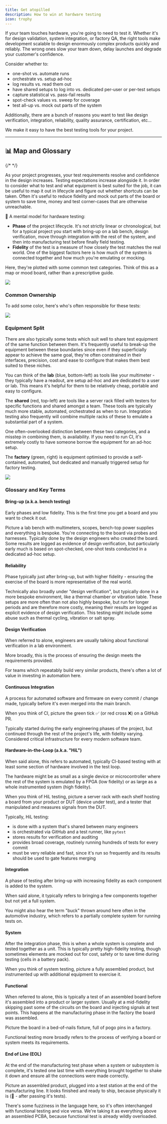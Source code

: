 ```yaml
---
title: Get atopilled
description: How to win at hardware testing
icon: trophy
---
```


If your team touches hardware, you're going to need to test it. Whether it's for design validation, system integration, or factory QA, the right tools make development scalable to design enormously complex products quickly and reliably. The wrong ones slow your team down, delay launches and degrade your customer's confidence.

Consider whether to:

- one-shot vs. automate runs
- orchestrate vs. setup ad-hoc
- log results vs. read them out
- have shared setups to log into vs. dedicated per-user or per-test setups
- capture statistical vs. pass-fail results
- spot-check values vs. sweep for coverage
- test all-up vs. mock out parts of the system

Additionally, there are a bunch of reasons you want to test like design verification, integration, reliability, quality assurance, certification, etc...

We make it easy to have the best testing tools for your project.

---

## 📊 Map and Glossary

{/* <!-- From https://www.figma.com/design/Qn1D3rrxEvVmCYNGyyVf3Z/Test-Phases?node-id=0-1&p=f&t=VL8JLH9yD1DsdA9i-0 --> */}

As your project progresses, your test requirements resolve and confidence in the design increases. Testing expectations increase alongside it. In order to consider what to test and what equipment is best suited for the job, it can be useful to map it out in lifecycle and figure out whether shortcuts can be taken. Often it's useful to reduce fidelity and mock out parts of the board or system to save time, money and test corner-cases that are otherwise unreachable.

🧠 A mental model for hardware testing:

- **Phase** of the project lifecycle. It's not strictly linear or chronological, but for a typical project you start with bring-up on a lab bench, design verification, move through integration with the rest of the system, and then into manufacturing test before finally field testing.
- **Fidelity** of the test is a measure of how closely the test matches the real world. One of the biggest factors here is how much of the system is connected together and how much you're emulating or mocking.

Here, they're plotted with some common test categories. Think of this as a map or mood board, rather than a prescriptive guide.

![](./images/phase-fidelity-chart.svg)

### Common Ownership

To add some color, here's who's often responsible for these tests:

![](./images/phase-fidelity-ownership.svg)

### Equipment Split

There are also typically some tests which suit well to share test equipment of the same function between them. It's frequently useful to break-up the equipment between these boundaries since even if they superficially appear to achieve the same goal, they're often constrained in their interfaces, precision, cost and ease to configure that makes them best suited to these niches.

You can think of the **lab** (blue, bottom-left) as tools like your multimeter - they typically have a readout, are setup ad-hoc and are dedicated to a user or lab. This means it's helpful for them to be relatively cheap, portable and easy to configure.

The **shared** (red, top-left) are tools like a server rack filled with testers for specific functions and shared amongst a team. These tools are typically much more stable, automated, orchestrated as when to run. Integration testing also frequently will combine multiple racks of these to emulate a substantial part of a system.

One often-overlooked distinction between these two categories, and a misstep in combining them, is availability. If you need to run CI, it's extremely costly to have someone borrow the equipment for an ad-hoc setup.

The **factory** (green, right) is equipment optimised to provide a self-contained, automated, but dedicated and manually triggered setup for factory testing.

![](./images/phase-fidelity-equipment.svg)


### Glossary and Key Terms

#### Bring-up (a.k.a. bench testing)

Early phases and low fidelity. This is the first time you get a board and you want to check it out.

Picture a lab bench with multimeters, scopes, bench-top power supplies and everything is bespoke. You're connecting to the board via probes and harnesses. Typically done by the design engineers who created the board. Some results are logged as evidence of design verification, but particularly early much is based on spot-checked, one-shot tests conducted in a dedicated ad-hoc setup.


#### Reliability

Phase typically just after bring-up, but with higher fidelity - ensuring the exercise of the board is more representative of the real world.

Technically also broadly under "design verification", but typically done in a more bespoke environment, like a thermal chamber or vibration table. These setups are more often than not also highly bespoke, but run for longer periods and are therefore more costly, meaning their results are logged as explicit evidence of design verification. This testing might include some abuse such as thermal cycling, vibration or salt spray.


#### Design Verification

When referred to alone, engineers are usually talking about functional verification in a lab environment.

More broadly, this is the process of ensuring the design meets the requirements provided.

For teams which repeatably build very similar products, there's often a lot of value in investing in automation here.


#### Continuous Integration

A process for automated software and firmware on every commit / change made, typically before it's even merged into the main branch.

When you think of CI, picture the green tick ✅ (or red cross ❌) on a GitHub PR.

Typically started during the early engineering phases of the project, but continued through the rest of the project's life, with fidelity varying. Considered critical infrastructure for every modern software team.


#### Hardware-in-the-Loop (a.k.a. "HiL")

When said alone, this refers to automated, typically CI-based testing with at least some section of hardware involved in the test loop.

The hardware might be as small as a single device or microcontroller where the rest of the system is emulated by a FPGA (low fidelity) or as large as a whole instrumented system (high fidelity).

When you think of HiL testing, picture a server rack with each shelf hosting a board from your product or DUT (device under test), and a tester that manipulated and measures signals from the DUT.

Typically, HiL testing:

- is done with a system that's shared between many engineers
- is orchestrated via GitHub and a test runner, like `pytest`
- stores results for verification and auditing
- provides broad coverage, routinely running hundreds of tests for every commit
- must be very reliable and fast, since it's run so frequently and its results should be used to gate features merging


#### Integration

A phase of testing after bring-up with increasing fidelity as each component is added to the system.

When said alone, it typically refers to bringing a few components together but not yet a full system.

You might also hear the term "buck" thrown around here often in the automotive industry, which refers to a partially complete system for running tests on.


#### System

After the integration phase, this is when a whole system is complete and tested together as a unit. This is typically pretty high-fidelity testing, though sometimes elements are mocked out for cost, safety or to save time during testing (cells in a battery pack).

When you think of system testing, picture a fully assembled product, but instrumented up with additional equipment to exercise it.


#### Functional

When referred to alone, this is typically a test of an assembled board before it's assembled into a product or larger system. Usually at a mid-fidelity skipping past some of the circuits on the board and injecting signals at test points. This happens at the manufacturing phase in the factory the board was assembled.

Picture the board in a bed-of-nails fixture, full of pogo pins in a factory.

Functional testing more broadly refers to the process of verifying a board or system meets its requirements.


#### End of Line (EOL)

At the end of the manufacturing test phase when a system or subsystem is complete, it's tested one last time with everything brought together to shake it down and ensure all the connections were made correctly.

Picture an assembled product, plugged into a test station at the end of the manufacturing line. It looks finished and ready to ship, because physically it is (🤞 - after passing it's tests).

There's some fuzziness in the language here, so it's often interchanged with functional testing and vice versa. We're taking it as everything above an assembled PCBA, because functional test is already wildly overloaded.